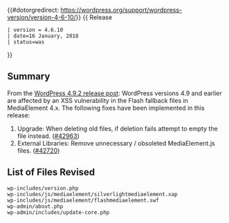 {{#dotorgredirect: https://wordpress.org/support/wordpress-version/version-4-6-10/}}
{{Languages|
{{en|Version 4.6.10}}
{{ja|Version 4.6.10}}
}}
{{ Release
 | version = 4.6.10
 | date=16 January, 2018
 | status=was
}}

== Summary ==

From the [https://wordpress.org/news/2018/01/wordpress-4-9-2-security-and-maintenance-release/ WordPress 4.9.2 release post]: WordPress versions 4.9 and earlier are affected by an XSS vulnerability in the Flash fallback files in MediaElement 4.x. The following fixes have been implemented in this release:

<ol>
<li>Upgrade: When deleting old files, if deletion fails attempt to empty the file instead. ([https://core.trac.wordpress.org/ticket/42963 #42963])</li>
<li>External Libraries: Remove unnecessary / obsoleted MediaElement.js files. ([https://core.trac.wordpress.org/ticket/42720 #42720])</li>
</ol>

== List of Files Revised ==

<pre>
wp-includes/version.php
wp-includes/js/mediaelement/silverlightmediaelement.xap
wp-includes/js/mediaelement/flashmediaelement.swf
wp-admin/about.php
wp-admin/includes/update-core.php
</pre>